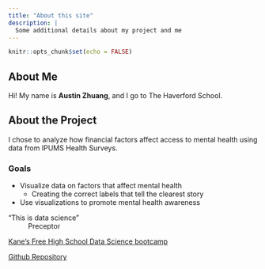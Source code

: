 ```yaml
---
title: "About this site"
description: |
  Some additional details about my project and me
---
```


```r
knitr::opts_chunk$set(echo = FALSE)
```
## About Me
Hi! My name is **Austin Zhuang**, and I go to The Haverford School.

## About the Project
I chose to analyze how financial factors affect access to mental health using data
from IPUMS Health Surveys.

### Goals
* Visualize data on factors that affect mental health
  + Creating the correct labels that tell the clearest story
* Use visualizations to promote mental health awareness

"This is data science"  
~ Preceptor

[Kane's Free High School Data Science bootcamp](https://bootcamp.davidkane.info/)

[Github Repository](https://github.com/austzhua/final-project)